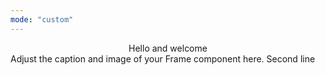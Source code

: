 ```yaml
---
mode: "custom"
---
```


<div align="center">
  Hello and welcome
</div>

<Frame as="div" style={{
  maxWidth: "2000px",
  margin: "0 auto",
  height: "300px",
  display: "flex",
  alignItems: "center",
  justifyContent: "center",
  flexDirection: "column", // Stack items vertically
  textAlign: "center"       // Center text horizontally within each line
}}>
  <div>
    <span style={{ fontSize: "2em", fontWeight: "bold", display: "block" }}>Adjust the caption and image of your Frame component here.</span>
    <span style={{ fontSize: "1.2em", display: "block", marginTop: "0.5em" }}>Second line</span>
  </div>
</Frame>

<div class="card-group-container" style={{ maxWidth: "900px", margin: "0 auto" }}>
  <CardGroup cols={3}>
    <Card title="Feature 1" icon="sparkles" />
    <Card title="Feature 2" icon="sparkles" />
    <Card title="Feature 3" icon="sparkles" />
  </CardGroup>
</div>